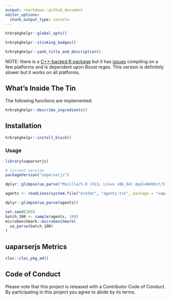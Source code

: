 ```yaml
---
output: rmarkdown::github_document
editor_options: 
  chunk_output_type: console
---
```

```r
hrbrpkghelpr::global_opts()
```

```r
hrbrpkghelpr::stinking_badges()
```

```r
hrbrpkghelpr::yank_title_and_description()
```

NOTE: there is a [C++-backed R package](https://github.com/ua-parser/uap-r) but it has [issues](https://github.com/ua-parser/uap-r/issues) compiling on a few platforms and is dependent upon Boost regex. This version is definitely slower but it works on all platforms.

## What's Inside The Tin

The following functions are implemented:

```r
hrbrpkghelpr::describe_ingredients()
```

## Installation

```r
hrbrpkghelpr::install_block()
```

### Usage

```r
library(uaparserjs)

# current version
packageVersion("uaparserjs")

dplyr::glimpse(ua_parse("Mozilla/5.0 (X11; Linux x86_64) AppleWebKit/535.2 (KHTML, like Gecko) Ubuntu/11.10 Chromium/15.0.874.106 Chrome/15.0.874.106 Safari/535.2"))

agents <- readLines(system.file("extdat", "agents.txt", package = "uaparserjs"))

dplyr::glimpse(ua_parse(agents))

set.seed(100)
batch_100 <- sample(agents, 100)
microbenchmark::microbenchmark(
  ua_parse(batch_100)
)

```

## uaparserjs Metrics

```r
cloc::cloc_pkg_md()
```

## Code of Conduct

Please note that this project is released with a Contributor Code of Conduct. 
By participating in this project you agree to abide by its terms.
